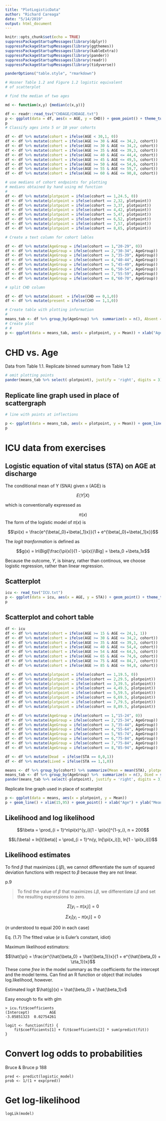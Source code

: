 ```yaml
---
title: "PlotLogisticData"
author: "Richard Careaga"
date: "5/14/2019"
output: html_document
---
```


```r

knitr::opts_chunk$set(echo = TRUE)
suppressPackageStartupMessages(library(dplyr))
suppressPackageStartupMessages(library(ggthemes))
suppressPackageStartupMessages(library(kableExtra))
suppressPackageStartupMessages(library(pander))
suppressPackageStartupMessages(library(readr))
suppressPackageStartupMessages(library(tidyverse))

panderOptions("table.style", "rmarkdown")
```

```r

# Hosner Table 1.2 and Figure 1.2 logistic equivalent
# of scatterplot

# find the median of two ages

md <- function(x,y) {median(c(x,y))}

df <- readr::read_tsv("CHDAGE/CHDAGE.txt")
p <- ggplot(data = df, aes(x = AGE, y = CHD)) + geom_point() + theme_tufte()
p
# Classify ages into 5 or 10 year cohorts

df <- df %>% mutate(cohort = ifelse(AGE < 30,1, 0))
df <- df %>% mutate(cohort = ifelse(AGE >= 30 & AGE <= 34,2, cohort))
df <- df %>% mutate(cohort = ifelse(AGE >= 30 & AGE <= 34,2, cohort))
df <- df %>% mutate(cohort = ifelse(AGE >= 35 & AGE <= 39,3, cohort))
df <- df %>% mutate(cohort = ifelse(AGE >= 40 & AGE <= 44,4, cohort))
df <- df %>% mutate(cohort = ifelse(AGE >= 45 & AGE <= 49,5, cohort))
df <- df %>% mutate(cohort = ifelse(AGE >= 50 & AGE <= 54,6, cohort))
df <- df %>% mutate(cohort = ifelse(AGE >= 55 & AGE <= 59,7, cohort))
df <- df %>% mutate(cohort = ifelse(AGE >= 60 & AGE <= 90,8, cohort))

# use medians of cohort endpoints for plotting
# medians obtained by hand using md function
# 
df <- df %>% mutate(plotpoint = ifelse(cohort == 1,24.5, 0))
df <- df %>% mutate(plotpoint = ifelse(cohort == 2,32, plotpoint))
df <- df %>% mutate(plotpoint = ifelse(cohort == 3,37, plotpoint))
df <- df %>% mutate(plotpoint = ifelse(cohort == 4,42, plotpoint))
df <- df %>% mutate(plotpoint = ifelse(cohort == 5,47, plotpoint))
df <- df %>% mutate(plotpoint = ifelse(cohort == 6,52, plotpoint))
df <- df %>% mutate(plotpoint = ifelse(cohort == 7,57, plotpoint))
df <- df %>% mutate(plotpoint = ifelse(cohort == 8,65, plotpoint))

# Create a text column for cohort lables

df <- df %>% mutate(AgeGroup = ifelse(cohort == 1,"20-29", 0))
df <- df %>% mutate(AgeGroup = ifelse(cohort == 2,"30-34", AgeGroup))
df <- df %>% mutate(AgeGroup = ifelse(cohort == 3,"35-39", AgeGroup))
df <- df %>% mutate(AgeGroup = ifelse(cohort == 4,"40-44", AgeGroup))
df <- df %>% mutate(AgeGroup = ifelse(cohort == 5,"45-49", AgeGroup))
df <- df %>% mutate(AgeGroup = ifelse(cohort == 6,"50-54", AgeGroup))
df <- df %>% mutate(AgeGroup = ifelse(cohort == 7,"55-59", AgeGroup))
df <- df %>% mutate(AgeGroup = ifelse(cohort == 8,"60-70", AgeGroup))

# split CHD column

df <- df %>% mutate(absent  = ifelse(CHD == 0,1,0))
df <- df %>% mutate(present = ifelse(CHD == 1,1,0))

# Create table with plotting information
# 
means_tab <- df %>% group_by(AgeGroup) %>%  summarize(n = n(), Absent = sum(absent), Present = sum(present), Mean = mean(CHD), plotpoint = mean(plotpoint)) %>% ungroup()
# Create plot
# # 
p <- ggplot(data = means_tab, aes(x = plotpoint, y = Mean)) + xlab("Age (years)") + ylab("Coronary Heart Disease (mean)")

```

# CHD vs. Age

Data from Table 1.1. Replicate binned summary from Table 1.2

```r
# omit plotting points
pander(means_tab %>% select(-plotpoint), justify = 'right', digits = 3)
```

## Replicate line graph used in place of scattergraph

```r
# line with points at inflections

p <- ggplot(data = means_tab, aes(x = plotpoint, y = Mean)) + geom_line() + geom_point() + xlab("Age (years)") + ylab("Coronary Heart Disease (mean)")
p
```

# ICU data from exercises

## Logistic equation of vital status (STA) on AGE at discharge

The conditional mean of Y (SNA) given x (AGE) is 

$$ E(Y|X) $$

which is conventionally expressed as

$$ \pi(x) $$
The form of the logistic model of $\pi(x)$ is

$$\pi(x) = \frac{e^{\beta{_0}+\beta{_1}x}}{1 + e^{\beta{_0}+\beta{_1}x}}$$ 

The *logit tranformation* is defined as

$$g(x) = ln\Bigl[\frac{\pi(x)}{1 - \pi(x)}\Big] = \beta_0 +\beta_1x$$

Because the outcome, $Y$, is binary, rather than continous, we choose logistic regression, rather than linear regression.

## Scatterplot

```r
icu <- read_tsv("ICU.txt")
p <- ggplot(data = icu, aes(x = AGE, y = STA)) + geom_point() + theme_tufte()
p
```

## Scatterplot and cohort table

```r
df <- icu
df <- df %>% mutate(cohort = ifelse(AGE >= 15 & AGE <= 24,1, 1))
df <- df %>% mutate(cohort = ifelse(AGE >= 30 & AGE <= 34,2, cohort))
df <- df %>% mutate(cohort = ifelse(AGE >= 35 & AGE <= 39,3, cohort))
df <- df %>% mutate(cohort = ifelse(AGE >= 40 & AGE <= 54,4, cohort))
df <- df %>% mutate(cohort = ifelse(AGE >= 54 & AGE <= 64,5, cohort))
df <- df %>% mutate(cohort = ifelse(AGE >= 65 & AGE <= 74,6, cohort))
df <- df %>% mutate(cohort = ifelse(AGE >= 75 & AGE <= 84,7, cohort))
df <- df %>% mutate(cohort = ifelse(AGE >= 85 & AGE <= 94,8, cohort))

df <- df %>% mutate(plotpoint = ifelse(cohort == 1,19.5, 0))
df <- df %>% mutate(plotpoint = ifelse(cohort == 2,29.5, plotpoint))
df <- df %>% mutate(plotpoint = ifelse(cohort == 3,39.5, plotpoint))
df <- df %>% mutate(plotpoint = ifelse(cohort == 4,49.5, plotpoint))
df <- df %>% mutate(plotpoint = ifelse(cohort == 5,59.5, plotpoint))
df <- df %>% mutate(plotpoint = ifelse(cohort == 6,69.5, plotpoint))
df <- df %>% mutate(plotpoint = ifelse(cohort == 7,79.5, plotpoint))
df <- df %>% mutate(plotpoint = ifelse(cohort == 8,89.5, plotpoint))

df <- df %>% mutate(AgeGroup = ifelse(cohort == 1,"15-24", 0))
df <- df %>% mutate(AgeGroup = ifelse(cohort == 2,"25-34", AgeGroup))
df <- df %>% mutate(AgeGroup = ifelse(cohort == 3,"35-44", AgeGroup))
df <- df %>% mutate(AgeGroup = ifelse(cohort == 4,"55-64", AgeGroup))
df <- df %>% mutate(AgeGroup = ifelse(cohort == 5,"65-74", AgeGroup))
df <- df %>% mutate(AgeGroup = ifelse(cohort == 6,"75-84", AgeGroup))
df <- df %>% mutate(AgeGroup = ifelse(cohort == 7,"75-84", AgeGroup))
df <- df %>% mutate(AgeGroup = ifelse(cohort == 8,"85-94", AgeGroup))

df <- df %>% mutate(Dead  = ifelse(STA == 0,0,1))
df <- df %>% mutate(Lived = ifelse(STA == 1,1,0))

means <- df %>% group_by(cohort) %>% summarize(Mean = mean(STA), plotpoint = mean(plotpoint))
means_tab <- df %>% group_by(AgeGroup) %>%  summarize(n = n(), Died = sum(Dead), Lived = sum(Lived), Mean = mean(STA), plotpoint = mean(plotpoint)) %>% ungroup()
pander(means_tab %>% select(-plotpoint), justify = 'right', digits = 3)
```

Replicate line graph used in place of scatterplot

```r
p <- ggplot(data = means, aes(x = plotpoint, y = Mean))
p + geom_line() + xlim(15,95) + geom_point() + xlab("Age") + ylab("Mean Dead") + theme_tufte()
```

## Likelihood and log likelihood




$$l\beta = \prod_{i = 1}^n\pi(x)^{y_i}[1 - \pi(x)]^{1-y_i}, n = 200$$


$$L(\beta) = ln[l(\beta)] = \prod_{i = 1}^n{y, ln[\pi(x_i)]), ln[1 - \pi(x_i)]}$$

## Likelihood estimates

To find $\beta$ that maximizes $L(\beta)$, we cannot differentiate the sum of squared deviation functions with respect to $\beta$ because they are not linear.

p.9

> To find the value of $\beta$ that maximizes $L\beta$, we differentiate $L\beta$ and set the resulting expressions to zero. 

$$\Sigma[y_i - \pi(x_i)] = 0$$

$$\Sigma{x_i}[y_i - \pi(x_i)] = 0 $$

(*n* understood to equal 200 in each case)

Eq. (1.7) The fitted value ($e$ is Euler's constant, idiot)

Maximum likelihood estimators:

$$\hat{\pi} = \frac{e^{\hat{\beta_0} + \hat{\beta_1}}x}{1 + e^{\hat{\beta_0} + \zta_1}}x}$$
These come *free* in the model summary as the coefficients for the intercept and the model terms. Can find an R function or object that includes log.likelihood, however.

Estimated logit $\hat{g}(x) = \hat{\beta_0} + \hat{\beta_1}x$

Easy enough to fix with glm

    > icu.fit$coefficients
    (Intercept)         AGE 
    -3.05851323  0.02754261 

    logit <- function(fit) {
        fit$coefficients[1] + fit$coefficients[2] * sum(predict(fit))
    }

# Convert log odds to probabilities

Bruce & Bruce p 188

    pred <- predict(logistic_model)
    prob <- 1/(1 + exp(pred))

# Get log-likelihood

    logLik(model)
